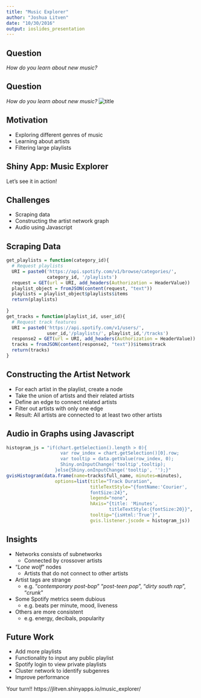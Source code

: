 ```yaml
---
title: "Music Explorer"
author: "Joshua Litven"
date: "10/30/2016"
output: ioslides_presentation
---
```


## Question

*How do you learn about new music?*

## Question

*How do you learn about new music?*
![title](https://static1.squarespace.com/static/547dce0ce4b037bc72d6db93/t/55d23c1de4b0a6ed8765a26b/1439841310475/?format=750w)

## Motivation

- Exploring different genres of music
- Learning about artists
- Filtering large playlists

## Shiny App: Music Explorer

Let's see it in action!

## Challenges

- Scraping data
- Constructing the artist network graph
- Audio using Javascript

## Scraping Data

```r
get_playlists = function(category_id){
  # Request playlists
  URI = paste0('https://api.spotify.com/v1/browse/categories/', 
               category_id, '/playlists')
  request = GET(url = URI, add_headers(Authorization = HeaderValue))
  playlist_object = fromJSON(content(request, "text")) 
  playlists = playlist_object$playlists$items
  return(playlists)
  
}
get_tracks = function(playlist_id, user_id){
  # Request track features
  URI = paste0('https://api.spotify.com/v1/users/',
               user_id,'/playlists/', playlist_id,'/tracks')
  response2 = GET(url = URI, add_headers(Authorization = HeaderValue))
  tracks = fromJSON(content(response2, "text"))$items$track
  return(tracks)
}
```

## Constructing the Artist Network

- For each artist in the playlist, create a node
- Take the union of artists and their related artists
- Define an edge to connect related artists
- Filter out artists with only one edge
- Result: All artists are connected to at least two other artists

## Audio in Graphs using Javascript

```r
histogram_js = "if(chart.getSelection().length > 0){
                    var row_index = chart.getSelection()[0].row;
                    var tooltip = data.getValue(row_index, 0);
                    Shiny.onInputChange('tooltip',tooltip);
                  }else{Shiny.onInputChange('tooltip', '');}"
gvisHistogram(data.frame(name=tracks$full_name, minutes=minutes),
                  options=list(title="Track Duration",
                               titleTextStyle="{fontName:'Courier', 
                               fontSize:24}",
                               legend="none",
                               hAxis="{title: 'Minutes', 
                                      titleTextStyle:{fontSize:20}}",
                               tooltip="{isHtml:'True'}",
                               gvis.listener.jscode = histogram_js))
```

## Insights

- Networks consists of subnetworks
    + Connected by crossover artists
- "*Lone wolf*" nodes
    + Artists that do not connect to other artists
- Artist tags are strange
    + e.g. "*contemporary post-bop*" "*post-teen pop*", "*dirty south rap*", "*crunk*"
- Some Spotify metrics seem dubious
    + e.g. beats per minute, mood, liveness
- Others are more consistent
    + e.g. energy, decibals, popularity

## Future Work

- Add more playlists
- Functionality to input any public playlist
- Spotify login to view private playlists
- Cluster network to identify subgenres
- Improve performance

Your turn!!
https://jlitven.shinyapps.io/music_explorer/


